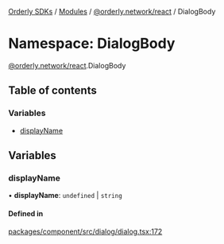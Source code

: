 [Orderly SDKs](/sdks/tech-doc/README) / [Modules](/sdks/tech-doc/modules) / [@orderly.network/react](/sdks/tech-doc/modules/orderly_network_react) / DialogBody

# Namespace: DialogBody

[@orderly.network/react](/sdks/tech-doc/modules/orderly_network_react).DialogBody

## Table of contents

### Variables

- [displayName](/sdks/tech-doc/modules/orderly_network_react.DialogBody#displayname)

## Variables

### displayName

• **displayName**: `undefined` \| `string`

#### Defined in

[packages/component/src/dialog/dialog.tsx:172](https://github.com/OrderlyNetwork/js-sdk/blob/ba995f2/packages/component/src/dialog/dialog.tsx#L172)
